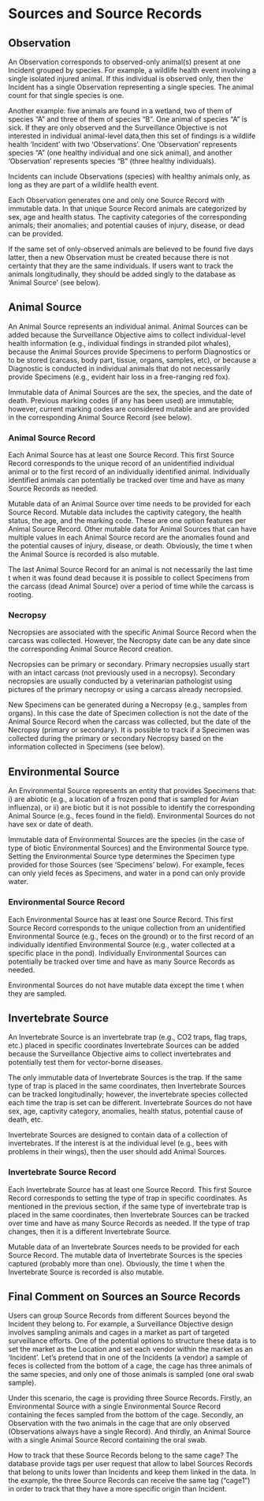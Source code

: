 # Sources and Source Records

## Observation

An Observation corresponds to observed-only animal(s) present at one Incident grouped by species. For example, a wildlife health event involving a single isolated injured animal. If this individual is observed only, then the Incident has a single Observation representing a single species. The animal count for that single species is one.

Another example: five animals are found in a wetland, two of them of species "A" and three of them of species "B". One animal of species "A" is sick. If they are only observed and the Surveillance Objective is not interested in individual animal-level data,then this set of findings is a wildlife health 'Incident' with two 'Observations'. One 'Observation' represents species "A" (one healthy individual and one sick animal), and another 'Observation' represents species "B" (three healthy individuals).

Incidents can include Observations (species) with healthy animals only, as long as they are part of a wildlife health event.

Each Observation generates one and only one Source Record with immutable data. In that unique Source Record animals are categorized by sex, age and health status. The captivity categories of the corresponding animals; their anomalies; and potential causes of injury, disease, or dead can be provided.

If the same set of only-observed animals are believed to be found five days latter, then a new Observation must be created because there is not certainty that they are the same individuals. If users want to track the animals longitudinally, they should be added singly to the database as 'Animal Source' (see below).

## Animal Source

An Animal Source represents an individual animal. Animal Sources can be added because the Surveillance Objective aims to collect individual-level health information (e.g., individual findings in stranded pilot whales), because the Animal Sources provide Specimens to perform Diagnostics or to be stored (carcass, body part, tissue, organs, samples, etc), or because a Diagnostic is conducted in individual animals that do not necessarily provide Specimens (e.g., evident hair loss in a free-ranging red fox).

Immutable data of Animal Sources are the sex, the species, and the date of death. Previous marking codes (if any has been used) are immutable; however, current marking codes are considered mutable and are provided in the corresponding Animal Source Record (see below).

### Animal Source Record

Each Animal Source has at least one Source Record. This first Source Record corresponds to the unique record of an unidentified individual animal or to the first record of an individually identified animal. Individually identified animals can potentially be tracked over time and have as many Source Records as needed.

Mutable data of an Animal Source over time needs to be provided for each Source Record. Mutable data includes the captivity category, the health status, the age, and the marking code. These are one option features per Animal Source Record. Other mutable data for Animal Sources that can have multiple values in each Animal Source record are the anomalies found and the potential causes of injury, disease,
or death. Obviously, the time t when the Animal Source is recorded is also mutable.

The last Animal Source Record for an animal is not necessarily the last time t when
it was found dead because it is possible to collect Specimens from the carcass (dead
Animal Source) over a period of time while the carcass is rooting.

### Necropsy

Necropsies are associated with the specific Animal Source Record when the carcass was collected. However, the Necropsy date can be any date since the corresponding Animal Source Record creation.

Necropsies can be primary or secondary. Primary necropsies usually start with an intact carcass (not previously used in a necropsy). Secondary necropsies are usually conducted by a veterinarian pathologist using pictures of the primary necropsy or using a carcass already necropsied.

New Specimens can be generated during a Necropsy (e.g., samples from organs). In this case the date of Specimen collection is not the date of the Animal Source Record when the carcass was collected, but the date of the Necropsy (primary or secondary). It is possible to track if a Specimen was collected during the primary or secondary Necropsy based on the information collected in Specimens (see below).

## Environmental Source

An Environmental Source represents an entity that provides Specimens that: i) are abiotic (e.g., a location of a frozen pond that is sampled for Avian influenza), or ii) are biotic but it is not possible to identify the corresponding Animal Source (e.g., feces found in the field). Environmental Sources do not have sex or date of death.

Immutable data of Environmental Sources are the species (in the case of type of biotic Environmental Sources) and the Environmental Source type. Setting the Environmental Source type determines the Specimen type provided for those Sources (see 'Specimens' below). For example, feces can only yield feces as Specimens, and water in a pond can only provide water.

### Environmental Source Record

Each Environmental Source has at least one Source Record. This first Source Record corresponds to the unique collection from an unidentified Environmental Source (e.g., feces on the ground) or to the first record of an individually identified Environmental Source (e.g., water collected at a specific place in the pond). Individually Environmental Sources can potentially be tracked over time and have as many Source Records as needed.

Environmental Sources do not have mutable data except the time t when they are sampled.

## Invertebrate Source

An Invertebrate Source is an invertebrate trap (e.g., CO2 traps, flag traps, etc.) placed in specific coordinates Invertebrate Sources can be added because the Surveillance Objective aims to collect invertebrates and potentially test them for vector-borne diseases.

The only immutable data of Invertebrate Sources is the trap. If the same type of trap is placed in the same coordinates, then Invertebrate Sources can be tracked longitudinally; however, the invertebrate species collected each time the trap is set can be different. Invertebrate Sources do not have sex, age, captivity category, anomalies, health status, potential cause of death, etc.

Invertebrate Sources are designed to contain data of a collection of invertebrates. If the interest is at the individual level (e.g., bees with problems in their wings), then the user should add Animal Sources.

### Invertebrate Source Record

Each Invertebrate Source has at least one Source Record. This first Source Record corresponds to setting the type of trap in specific coordinates. As mentioned in the previous section, if the same type of invertebrate trap is placed in the same coordinates, then Invertebrate Sources can be tracked over time and have as many Source Records as needed. If the type of trap changes, then it is a different Invertebrate Source.

Mutable data of an Invertebrate Sources needs to be provided for each Source Record. The mutable data of Invertebrate Sources is the species captured (probably more than one). Obviously, the time t when the Invertebrate Source is recorded is also mutable.

## Final Comment on Sources an Source Records

Users can group Source Records from different Sources beyond the Incident they belong to. For example, a Surveillance Objective design involves sampling animals and cages in a market as part of targeted surveillance efforts. One of the potential options to structure these data is to set the market as the Location and set each vendor within the market as an 'Incident'. Let's pretend that in one of the Incidents (a vendor) a sample of feces is collected from the bottom of a cage, the cage has three animals of the same species, and only one of those animals is sampled (one oral swab sample).

Under this scenario, the cage is providing three Source Records. Firstly, an Environmental Source with a single Environmental Source Record containing the feces sampled from the bottom of the cage. Secondly, an Observation with the two animals in the cage that are only observed (Observations always have a single Record). And thirdly, an Animal Source with a single Animal Source Record containing the oral swab.

How to track that these Source Records belong to the same cage? The database provide tags per user request that allow to label Sources Records that belong to units lower than Incidents and keep them linked in the data. In the example, the three Source Records can receive the same tag ("cage1") in order to track that they have a more specific origin than Incident.
